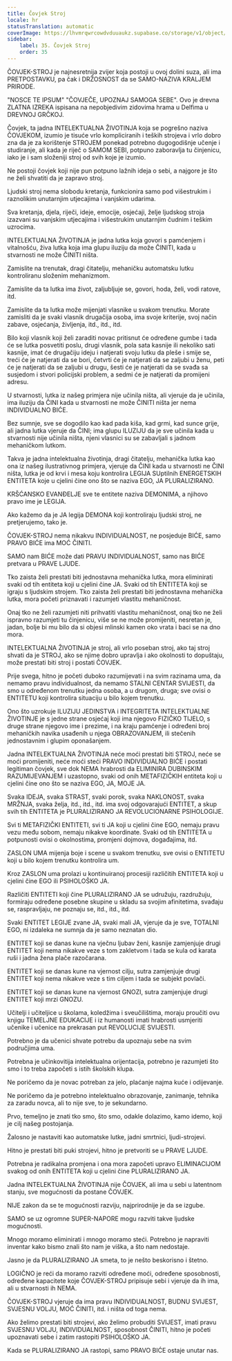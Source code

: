 ```yaml
---
title: Čovjek Stroj
locale: hr
statusTranslation: automatic
coverImage: https://lhvmrqwrcowdvduuaukz.supabase.co/storage/v1/object/public/strapi-uploads/small_cover-educacion-fundamental.webp-2d51a7828a2b1309555be27f7e2a61a0.webp
sidebar:
    label: 35. Čovjek Stroj
    order: 35
---
```

ČOVJEK-STROJ je najnesretnija zvijer koja postoji u ovoj dolini suza, ali ima PRETPOSTAVKU, pa čak i DRŽOSNOST da se SAMO-NAZIVA KRALJEM PRIRODE.

"NOSCE TE IPSUM" "ČOVJEČE, UPOZNAJ SAMOGA SEBE". Ovo je drevna ZLATNA IZREKA ispisana na nepobjedivim zidovima hrama u Delfima u DREVNOJ GRČKOJ.

Čovjek, ta jadna INTELEKTUALNA ŽIVOTINJA koja se pogrešno naziva ČOVJEKOM, izumio je tisuće vrlo kompliciranih i teških strojeva i vrlo dobro zna da je za korištenje STROJEM ponekad potrebno dugogodišnje učenje i studiranje, ali kada je riječ o SAMOM SEBI, potpuno zaboravlja tu činjenicu, iako je i sam složeniji stroj od svih koje je izumio.

Ne postoji čovjek koji nije pun potpuno lažnih ideja o sebi, a najgore je što ne želi shvatiti da je zapravo stroj.

Ljudski stroj nema slobodu kretanja, funkcionira samo pod višestrukim i raznolikim unutarnjim utjecajima i vanjskim udarima.

Sva kretanja, djela, riječi, ideje, emocije, osjećaji, želje ljudskog stroja izazvani su vanjskim utjecajima i višestrukim unutarnjim čudnim i teškim uzrocima.

INTELEKTUALNA ŽIVOTINJA je jadna lutka koja govori s pamćenjem i vitalnošću, živa lutka koja ima glupu iluziju da može ČINITI, kada u stvarnosti ne može ČINITI ništa.

Zamislite na trenutak, dragi čitatelju, mehaničku automatsku lutku kontroliranu složenim mehanizmom.

Zamislite da ta lutka ima život, zaljubljuje se, govori, hoda, želi, vodi ratove, itd.

Zamislite da ta lutka može mijenjati vlasnike u svakom trenutku. Morate zamisliti da je svaki vlasnik drugačija osoba, ima svoje kriterije, svoj način zabave, osjećanja, življenja, itd., itd., itd.

Bilo koji vlasnik koji želi zaraditi novac pritisnut će određene gumbe i tada će se lutka posvetiti poslu, drugi vlasnik, pola sata kasnije ili nekoliko sati kasnije, imat će drugačiju ideju i natjerati svoju lutku da pleše i smije se, treći će je natjerati da se bori, četvrti će je natjerati da se zaljubi u ženu, peti će je natjerati da se zaljubi u drugu, šesti će je natjerati da se svađa sa susjedom i stvori policijski problem, a sedmi će je natjerati da promijeni adresu.

U stvarnosti, lutka iz našeg primjera nije učinila ništa, ali vjeruje da je učinila, ima iluziju da ČINI kada u stvarnosti ne može ČINITI ništa jer nema INDIVIDUALNO BIĆE.

Bez sumnje, sve se dogodilo kao kad pada kiša, kad grmi, kad sunce grije, ali jadna lutka vjeruje da ČINI; ima glupu ILUZIJU da je sve učinila kada u stvarnosti nije učinila ništa, njeni vlasnici su se zabavljali s jadnom mehaničkom lutkom.

Takva je jadna intelektualna životinja, dragi čitatelju, mehanička lutka kao ona iz našeg ilustrativnog primjera, vjeruje da ČINI kada u stvarnosti ne ČINI ništa, lutka je od krvi i mesa koju kontrolira LEGIJA SUptilnih ENERGETSKIH ENTITETA koje u cjelini čine ono što se naziva EGO, JA PLURALIZIRANO.

KRŠĆANSKO EVANĐELJE sve te entitete naziva DEMONIMA, a njihovo pravo ime je LEGIJA.

Ako kažemo da je JA legija DEMONA koji kontroliraju ljudski stroj, ne pretjerujemo, tako je.

ČOVJEK-STROJ nema nikakvu INDIVIDUALNOST, ne posjeduje BIĆE, samo PRAVO BIĆE ima MOĆ ČINITI.

SAMO nam BIĆE može dati PRAVU INDIVIDUALNOST, samo nas BIĆE pretvara u PRAVE LJUDE.

Tko zaista želi prestati biti jednostavna mehanička lutka, mora eliminirati svaki od tih entiteta koji u cjelini čine JA. Svaki od tih ENTITETA koji se igraju s ljudskim strojem. Tko zaista želi prestati biti jednostavna mehanička lutka, mora početi priznavati i razumjeti vlastitu mehaničnost.

Onaj tko ne želi razumjeti niti prihvatiti vlastitu mehaničnost, onaj tko ne želi ispravno razumjeti tu činjenicu, više se ne može promijeniti, nesretan je, jadan, bolje bi mu bilo da si objesi mlinski kamen oko vrata i baci se na dno mora.

INTELEKTUALNA ŽIVOTINJA je stroj, ali vrlo poseban stroj, ako taj stroj shvati da je STROJ, ako se njime dobro upravlja i ako okolnosti to dopuštaju, može prestati biti stroj i postati ČOVJEK.

Prije svega, hitno je početi duboko razumijevati i na svim razinama uma, da nemamo pravu individualnost, da nemamo STALNI CENTAR SVIJESTI, da smo u određenom trenutku jedna osoba, a u drugom, druga; sve ovisi o ENTITETU koji kontrolira situaciju u bilo kojem trenutku.

Ono što uzrokuje ILUZIJU JEDINSTVA i INTEGRITETA INTELEKTUALNE ŽIVOTINJE je s jedne strane osjećaj koji ima njegovo FIZIČKO TIJELO, s druge strane njegovo ime i prezime, i na kraju pamćenje i određeni broj mehaničkih navika usađenih u njega OBRAZOVANJEM, ili stečenih jednostavnim i glupim oponašanjem.

Jadna INTELEKTUALNA ŽIVOTINJA neće moći prestati biti STROJ, neće se moći promijeniti, neće moći steći PRAVO INDIVIDUALNO BIĆE i postati legitiman čovjek, sve dok NEMA hrabrosti da ELIMINIRA DUBINSKIM RAZUMIJEVANJEM i uzastopno, svaki od onih METAFIZIČKIH entiteta koji u cjelini čine ono što se naziva EGO, JA, MOJE JA.

Svaka IDEJA, svaka STRAST, svaki porok, svaka NAKLONOST, svaka MRŽNJA, svaka želja, itd., itd., itd. ima svoj odgovarajući ENTITET, a skup svih tih ENTITETA je PLURALIZIRANO JA REVOLUCIONARNE PSIHOLOGIJE.

Svi ti METAFIZIČKI ENTITETI, svi ti JA koji u cjelini čine EGO, nemaju pravu vezu među sobom, nemaju nikakve koordinate. Svaki od tih ENTITETA u potpunosti ovisi o okolnostima, promjeni dojmova, događajima, itd.

ZASLON UMA mijenja boje i scene u svakom trenutku, sve ovisi o ENTITETU koji u bilo kojem trenutku kontrolira um.

Kroz ZASLON uma prolazi u kontinuiranoj procesiji različitih ENTITETA koji u cjelini čine EGO ili PSIHOLOŠKO JA.

Različiti ENTITETI koji čine PLURALIZIRANO JA se udružuju, razdružuju, formiraju određene posebne skupine u skladu sa svojim afinitetima, svađaju se, raspravljaju, ne poznaju se, itd., itd., itd.

Svaki ENTITET LEGIJE zvane JA, svaki mali JA, vjeruje da je sve, TOTALNI EGO, ni izdaleka ne sumnja da je samo neznatan dio.

ENTITET koji se danas kune na vječnu ljubav ženi, kasnije zamjenjuje drugi ENTITET koji nema nikakve veze s tom zakletvom i tada se kula od karata ruši i jadna žena plače razočarana.

ENTITET koji se danas kune na vjernost cilju, sutra zamjenjuje drugi ENTITET koji nema nikakve veze s tim ciljem i tada se subjekt povlači.

ENTITET koji se danas kune na vjernost GNOZI, sutra zamjenjuje drugi ENTITET koji mrzi GNOZU.

Učitelji i učiteljice u školama, koledžima i sveučilištima, moraju proučiti ovu knjigu TEMELJNE EDUKACIJE i iz humanosti imati hrabrosti usmjeriti učenike i učenice na prekrasan put REVOLUCIJE SVIJESTI.

Potrebno je da učenici shvate potrebu da upoznaju sebe na svim područjima uma.

Potrebna je učinkovitija intelektualna orijentacija, potrebno je razumjeti što smo i to treba započeti s istih školskih klupa.

Ne poričemo da je novac potreban za jelo, plaćanje najma kuće i odijevanje.

Ne poričemo da je potrebno intelektualno obrazovanje, zanimanje, tehnika za zaradu novca, ali to nije sve, to je sekundarno.

Prvo, temeljno je znati tko smo, što smo, odakle dolazimo, kamo idemo, koji je cilj našeg postojanja.

Žalosno je nastaviti kao automatske lutke, jadni smrtnici, ljudi-strojevi.

Hitno je prestati biti puki strojevi, hitno je pretvoriti se u PRAVE LJUDE.

Potrebna je radikalna promjena i ona mora započeti upravo ELIMINACIJOM svakog od onih ENTITETA koji u cjelini čine PLURALIZIRANO JA.

Jadna INTELEKTUALNA ŽIVOTINJA nije ČOVJEK, ali ima u sebi u latentnom stanju, sve mogućnosti da postane ČOVJEK.

NIJE zakon da se te mogućnosti razviju, najprirodnije je da se izgube.

SAMO se uz ogromne SUPER-NAPORE mogu razviti takve ljudske mogućnosti.

Mnogo moramo eliminirati i mnogo moramo steći. Potrebno je napraviti inventar kako bismo znali što nam je viška, a što nam nedostaje.

Jasno je da PLURALIZIRANO JA smeta, to je nešto beskorisno i štetno.

LOGIČNO je reći da moramo razviti određene moći, određene sposobnosti, određene kapacitete koje ČOVJEK-STROJ pripisuje sebi i vjeruje da ih ima, ali u stvarnosti ih NEMA.

ČOVJEK-STROJ vjeruje da ima pravu INDIVIDUALNOST, BUDNU SVIJEST, SVJESNU VOLJU, MOĆ ČINITI, itd. i ništa od toga nema.

Ako želimo prestati biti strojevi, ako želimo probuditi SVIJEST, imati pravu SVJESNU VOLJU, INDIVIDUALNOST, sposobnost ČINITI, hitno je početi upoznavati sebe i zatim rastopiti PSIHOLOŠKO JA.

Kada se PLURALIZIRANO JA rastopi, samo PRAVO BIĆE ostaje unutar nas.

